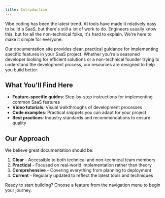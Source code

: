```yaml
---
title: Introduction
---
```


Vibe coding has been the latest trend. AI tools have made it relatively easy to build a SaaS, but there's still a lot of work to do. Engineers usually know this, but for all the non-technical folks, it's hard to explain. We're here to make it simple for everyone.

Our documentation site provides clear, practical guidance for implementing specific features in your SaaS project. Whether you're a seasoned developer looking for efficient solutions or a non-technical founder trying to understand the development process, our resources are designed to help you build better.

## What You'll Find Here

- **Feature-specific guides**: Step-by-step instructions for implementing common SaaS features
- **Video tutorials**: Visual walkthroughs of development processes
- **Code examples**: Practical snippets you can adapt for your project
- **Best practices**: Industry standards and recommendations to ensure quality

## Our Approach

We believe great documentation should be:

1. **Clear** - Accessible to both technical and non-technical team members
2. **Practical** - Focused on real-world implementation rather than theory
3. **Comprehensive** - Covering everything from planning to deployment
4. **Current** - Regularly updated to reflect the latest tools and techniques

Ready to start building? Choose a feature from the navigation menu to begin your journey.
